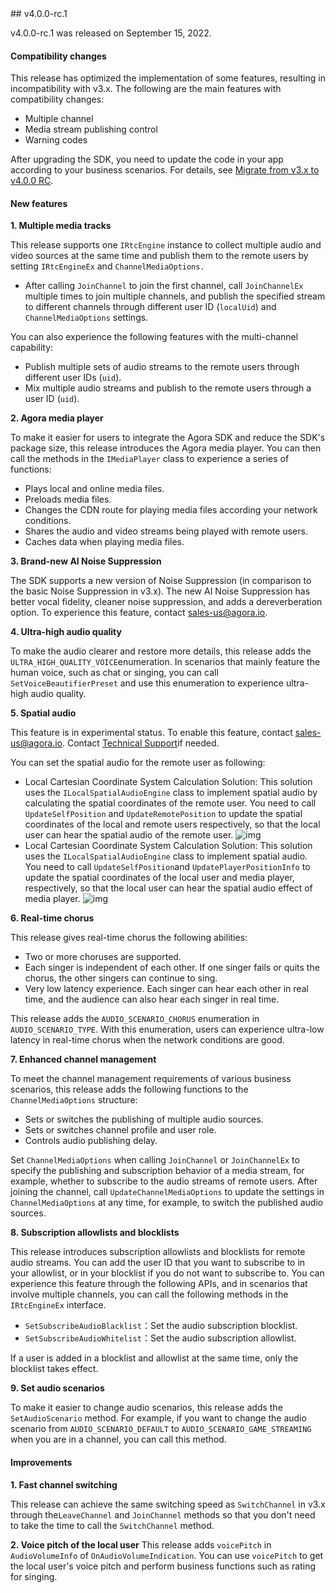 <PlatformWrapper platform="unity">
## v4.0.0-rc.1

v4.0.0-rc.1 was released on September 15, 2022.

#### Compatibility changes

This release has optimized the implementation of some features, resulting in incompatibility with v3.x. The following are the main features with compatibility changes:

- Multiple channel
- Media stream publishing control
- Warning codes

After upgrading the SDK, you need to update the code in your app according to your business scenarios. For details, see [Migrate from v3.x to v4.0.0 RC](./develop/migration-guide).

#### New features

**1. Multiple media tracks**

This release supports one `IRtcEngine` instance to collect multiple audio and video sources at the same time and publish them to the remote users by setting `IRtcEngineEx` and `ChannelMediaOptions.`

- After calling `JoinChannel` to join the first channel, call `JoinChannelEx` multiple times to join multiple channels, and publish the specified stream to different channels through different user ID (`localUid`) and `ChannelMediaOptions` settings.

You can also experience the following features with the multi-channel capability:

- Publish multiple sets of audio streams to the remote users through different user IDs (`uid`).
- Mix multiple audio streams and publish to the remote users through a user ID (`uid`).

**2. Agora media player**

To make it easier for users to integrate the Agora SDK and reduce the SDK's package size, this release introduces the Agora media player. You can then call the methods in the `IMediaPlayer` class to experience a series of functions:

- Plays local and online media files.
- Preloads media files.
- Changes the CDN route for playing media files according your network conditions.
- Shares the audio and video streams being played with remote users.
- Caches data when playing media files.

**3. Brand-new AI Noise Suppression**

The SDK supports a new version of Noise Suppression (in comparison to the basic Noise Suppression in v3.x). The new AI Noise Suppression has better vocal fidelity, cleaner noise suppression, and adds a dereverberation option. To experience this feature, contact [sales-us@agora.io](mailto:sales-us@agora.io).

**4. Ultra-high audio quality**

To make the audio clearer and restore more details, this release adds the `ULTRA_HIGH_QUALITY_VOICE`enumeration. In scenarios that mainly feature the human voice, such as chat or singing, you can call `SetVoiceBeautifierPreset` and use this enumeration to experience ultra-high audio quality.

**5. Spatial audio**

This feature is in experimental status. To enable this feature, contact [sales-us@agora.io](mailto:sales-us@agora.io). Contact [Technical Support](mailto:support@agora.io)if needed.

You can set the spatial audio for the remote user as following:

- Local Cartesian Coordinate System Calculation Solution: This solution uses the `ILocalSpatialAudioEngine` class to implement spatial audio by calculating the spatial coordinates of the remote user. You need to call `UpdateSelfPosition` and `UpdateRemotePosition` to update the spatial coordinates of the local and remote users respectively, so that the local user can hear the spatial audio of the remote user.
  ![img](https://web-cdn.agora.io/docs-files/1663827045248)
- Local Cartesian Coordinate System Calculation Solution: This solution uses the `ILocalSpatialAudioEngine` class to implement spatial audio. You need to call `UpdateSelfPosition`and `UpdatePlayerPositionInfo` to update the spatial coordinates of the local user and media player, respectively, so that the local user can hear the spatial audio effect of media player.
  ![img](https://web-cdn.agora.io/docs-files/1663827055847)

**6. Real-time chorus**

This release gives real-time chorus the following abilities:

- Two or more choruses are supported.
- Each singer is independent of each other. If one singer fails or quits the chorus, the other singers can continue to sing.
- Very low latency experience. Each singer can hear each other in real time, and the audience can also hear each singer in real time.

This release adds the `AUDIO_SCENARIO_CHORUS` enumeration in `AUDIO_SCENARIO_TYPE`. With this enumeration, users can experience ultra-low latency in real-time chorus when the network conditions are good.

**7. Enhanced channel management**

To meet the channel management requirements of various business scenarios, this release adds the following functions to the `ChannelMediaOptions` structure:

- Sets or switches the publishing of multiple audio sources.
- Sets or switches channel profile and user role.
- Controls audio publishing delay.

Set `ChannelMediaOptions` when calling `JoinChannel` or `JoinChannelEx` to specify the publishing and subscription behavior of a media stream, for example, whether to subscribe to the audio streams of remote users. After joining the channel, call `UpdateChannelMediaOptions` to update the settings in `ChannelMediaOptions` at any time, for example, to switch the published audio sources.

**8. Subscription allowlists and blocklists**

This release introduces subscription allowlists and blocklists for remote audio streams. You can add the user ID that you want to subscribe to in your allowlist, or in your blocklist if you do not want to subscribe to. You can experience this feature through the following APIs, and in scenarios that involve multiple channels, you can call the following methods in the `IRtcEngineEx` interface.

- `SetSubscribeAudioBlacklist`：Set the audio subscription blocklist.
- `SetSubscribeAudioWhitelist`：Set the audio subscription allowlist.

If a user is added in a blocklist and allowlist at the same time, only the blocklist takes effect.

**9. Set audio scenarios**

To make it easier to change audio scenarios, this release adds the `SetAudioScenario` method. For example, if you want to change the audio scenario from `AUDIO_SCENARIO_DEFAULT` to `AUDIO_SCENARIO_GAME_STREAMING` when you are in a channel, you can call this method.

#### Improvements

**1. Fast channel switching**

This release can achieve the same switching speed as `SwitchChannel` in v3.x through the`LeaveChannel` and `JoinChannel` methods so that you don't need to take the time to call the `SwitchChannel` method.

**2. Voice pitch of the local user**
This release adds `voicePitch` in `AudioVolumeInfo` of `OnAudioVolumeIndication`. You can use `voicePitch` to get the local user's voice pitch and perform business functions such as rating for singing.
</PlatformWrapper>